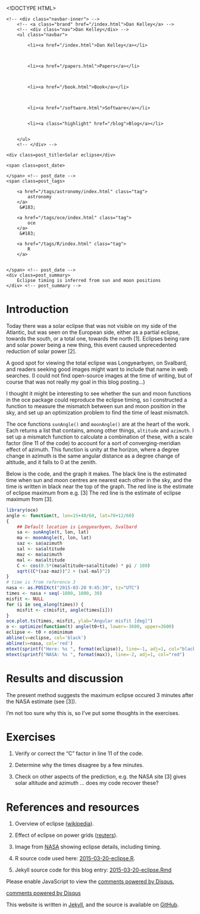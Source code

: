 <!DOCTYPE HTML>
<html>
<head>
<link rel='stylesheet' type='text/css' href='/css/syntax.css' />
<link rel='stylesheet' type='text/css' href='/css/style.css' />
<meta charset="UTF-8">
<title>Solar eclipse</title>
</head>

<body>
<div class="navbar">
    <!-- <div class="navbar-inner"> -->
        <!-- <a class="brand" href="/index.html">Dan Kelley</a> -->
        <!-- <div class="nav">Dan Kelley</div> -->
        <ul class="navbar">
            
            <li><a href="/index.html">Dan Kelley</a></li>
            

            
            <li><a href="/papers.html">Papers</a></li>
            

            
            <li><a href="/book.html">Book</a></li>
            

            
            <li><a href="/software.html">Software</a></li>
            
            
            <li><a class="highlight" href="/blog">Blog</a></li>
            

        </ul>
        <!-- </div> -->
</div>

<div id="content">
    




<!-- <div class="span8"> -->

<div class=topnav>

<!-- | <a href='/blog'>Home</a> | -->

</div> <!-- topnav -->


<div class="page-header">

    <div class=post_title>Solar eclipse</div>
<!-- </div> --> <!-- span8 -->

<!-- <div class="span4"> -->

<div class=slug>
    <span class=post_date>
        
    </span> <!-- post_date -->
    <span class=post_tags>
        
        <a href="/tags/astronomy/index.html" class="tag">
            astronomy
        </a>
         &#183; 
        
        <a href="/tags/oce/index.html" class="tag">
            oce
        </a>
         &#183; 
        
        <a href="/tags/R/index.html" class="tag">
            R
        </a>
        
        
    </span> <!-- post_date -->
    <div class=post_summary>
        Eclipse timing is inferred from sun and moon positions
    </div> <!-- post_summary -->
</div> <!-- slug -->

<!-- </div> -->
<!-- span4 -->
</div> <!-- page-header -->



# Introduction

Today there was a solar eclipse that was not visible on my side of the
Atlantic, but was seen on the European side, either as a partial eclipse,
towards the south, or a total one, towards the north [1]. Eclipses being rare
and solar power being a new thing, this event caused unprecedented reduction of
solar power [2].

A good spot for viewing the total eclipse was Longyearbyen, on Svalbard, and
readers seeking good images might want to include that name in web searches. (I
could not find open-source images at the time of writing, but of course that
was not really my goal in this blog posting...)

I thought it might be interesting to see whether the sun and moon functions in
the oce package could reproduce the eclipse timing, so I constructed a function
to measure the mismatch between sun and moon position in the sky, and set up an
optimization problem to find the time of least mismatch.

The oce functions ``sunAngle()`` and ``moonAngle()`` are at the heart of the
work. Each returns a list that contains, among other things, ``altitude`` and
``azimuth``. I set up a mismatch function to calculate a combination of these,
with a scale factor (line 11 of the code) to account for a sort of
converging-meridian effect of azimuth. This function is unity at the horizon,
where a degree change in azimuth is the same angular distance as a degree
change of altitude, and it falls to 0 at the zenith.

Below is the code, and the graph it makes. The black line is the estimated time
when sun and moon centres are nearest each other in the sky, and the time is
written in black near the top of the graph. The red line is the estimate of
eclipse maximum from e.g. [3] The red line is the estimate of eclipse maximum
from [3].


```r
library(oce)
angle <- function(t, lon=15+40/60, lat=78+12/60)
{
    ## Default location is Longyearbyen, Svalbard
    sa <- sunAngle(t, lon, lat)
    ma <- moonAngle(t, lon, lat)
    saz <- sa$azimuth
    sal <- sa$altitude
    maz <- ma$azimuth
    mal <- ma$altitude
    C <- cos(0.5*(ma$altitude+sa$altitude) * pi / 180)
    sqrt((C*(saz-maz))^2 + (sal-mal)^2)
}
# time is from reference 3
nasa <- as.POSIXct("2015-03-20 9:45:39", tz="UTC")
times <- nasa + seq(-1800, 1800, 30)
misfit <- NULL
for (i in seq_along(times)) {
    misfit <- c(misfit, angle(times[i]))
}
oce.plot.ts(times, misfit, ylab="Angular misfit [deg]")
o <- optimize(function(t) angle(t0+t), lower=-3600, upper=3600)
eclipse <- t0 + o$minimum
abline(v=eclipse, col='black')
abline(v=nasa, col='red')
mtext(sprintf("Here: %s ", format(eclipse)), line=-1, adj=1, col="black")
mtext(sprintf("NASA: %s ", format(max)), line=-2, adj=1, col="red")
```

# Results and discussion

The present method suggests the maximum eclipse occured 3 minutes after the NASA estimate (see [3]).

I'm not too sure why this is, so I've put some thoughts in the exercises.

# Exercises

1. Verify or correct the "C" factor in line 11 of the code.

2. Determine why the times disagree by a few minutes.

3. Check on other aspects of the prediction, e.g. the NASA site [3] gives solar
   altitude and azimuth ... does my code recover these?

# References and resources

1. Overview of eclipse ([wikipedia](http://en.wikipedia.org/wiki/Solar_eclipse_of_March_20,_2015#cite_note-6)).

2. Effect of eclipse on power grids ([reuters](http://www.reuters.com/article/2015/03/20/us-solar-eclipse-germany-idUSKBN0MG0S620150320)).

3. Image from
   [NASA](http://eclipse.gsfc.nasa.gov/SEplot/SEplot2001/SE2015Mar20T.GIF)
   showing eclipse details, including timing.

4. R source code used here: [2015-03-20-eclipse.R](/assets/2015-03-20-eclipse.R).

5. Jekyll source code for this blog entry: [2015-03-20-eclipse.Rmd](https://raw.github.com/dankelley/dankelley.github.io/master/assets/2015-03-20-eclipse.Rmd)




<div id="disqus_thread"></div>
<script type="text/javascript">
/* * * CONFIGURATION VARIABLES: EDIT BEFORE PASTING INTO YOUR WEBPAGE * * */
var disqus_shortname = 'dankelleydalhousie'; // required: replace example with your forum shortname

/* * * DON'T EDIT BELOW THIS LINE * * */
(function() {
 var dsq = document.createElement('script'); dsq.type = 'text/javascript'; dsq.async = true;
 dsq.src = '//' + disqus_shortname + '.disqus.com/embed.js';
 (document.getElementsByTagName('head')[0] || document.getElementsByTagName('body')[0]).appendChild(dsq);
 })();
</script>
<noscript>Please enable JavaScript to view the <a href="http://disqus.com/?ref_noscript">comments powered by Disqus.</a></noscript>
<a href="http://disqus.com" class="dsq-brlink">comments powered by <span class="logo-disqus">Disqus</span></a>


</div>

<p class="footnote">This website is written in <a
href="http://jekyllrb.com">Jekyll</a>, and the source is available on <a
href="https://github.com/dankelley/dankelley.github.io">GitHub</a>.</p>

</body>
</html>

